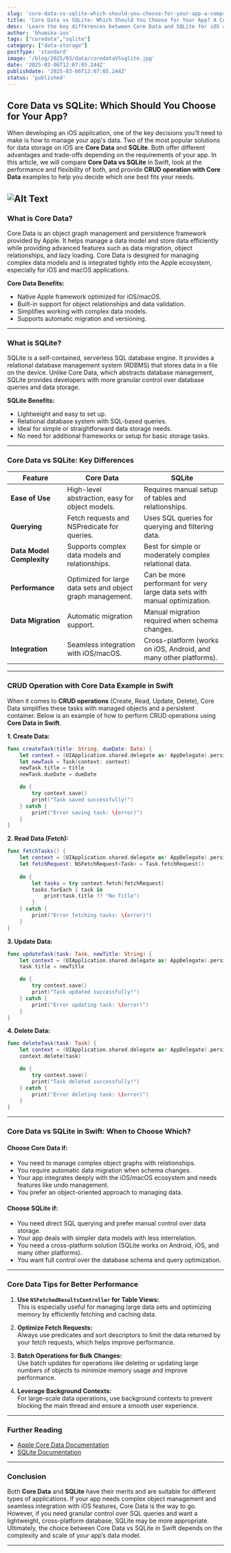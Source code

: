 ```yaml
---
slug: 'core-data-vs-sqlite-which-should-you-choose-for-your-app-a-comprehensive-comparison'
title: 'Core Data vs SQLite: Which Should You Choose for Your App? A Comprehensive Comparison'
desc: 'Learn the key differences between Core Data and SQLite for iOS app development. Discover which is better for CRUD operations in Swift, and explore helpful Core Data tips for optimizing performance.'
author: 'bhumika-ios'
tags: ["coredata","sqlite"]
category: ["data-storage"]
postType: 'standard'
image: '/blog/2025/03/data/coredataVSsqlite.jpg'
date: '2025-03-06T12:07:05.244Z'
publishdate: '2025-03-06T12:07:05.244Z'
status: 'published'
---
```



## **Core Data vs SQLite: Which Should You Choose for Your App?**  

When developing an iOS application, one of the key decisions you’ll need to make is how to manage your app's data. Two of the most popular solutions for data storage on iOS are **Core Data** and **SQLite**. Both offer different advantages and trade-offs depending on the requirements of your app. In this article, we will compare **Core Data vs SQLite** in Swift, look at the performance and flexibility of both, and provide **CRUD operation with Core Data** examples to help you decide which one best fits your needs.

![Alt Text](/blog/2025/03/data/coredataVSsqlite.jpg)
---

### **What is Core Data?**  

Core Data is an object graph management and persistence framework provided by Apple. It helps manage a data model and store data efficiently while providing advanced features such as data migration, object relationships, and lazy loading. Core Data is designed for managing complex data models and is integrated tightly into the Apple ecosystem, especially for iOS and macOS applications.

**Core Data Benefits:**  
- Native Apple framework optimized for iOS/macOS.
- Built-in support for object relationships and data validation.
- Simplifies working with complex data models.
- Supports automatic migration and versioning.

---

### **What is SQLite?**  

SQLite is a self-contained, serverless SQL database engine. It provides a relational database management system (RDBMS) that stores data in a file on the device. Unlike Core Data, which abstracts database management, SQLite provides developers with more granular control over database queries and data storage.

**SQLite Benefits:**  
- Lightweight and easy to set up.
- Relational database system with SQL-based queries.
- Ideal for simple or straightforward data storage needs.
- No need for additional frameworks or setup for basic storage tasks.

---

### **Core Data vs SQLite: Key Differences**  

| Feature                        | **Core Data**                        | **SQLite**                           |
|---------------------------------|--------------------------------------|--------------------------------------|
| **Ease of Use**                 | High-level abstraction, easy for object models. | Requires manual setup of tables and relationships. |
| **Querying**                    | Fetch requests and NSPredicate for queries. | Uses SQL queries for querying and filtering data. |
| **Data Model Complexity**       | Supports complex data models and relationships. | Best for simple or moderately complex relational data. |
| **Performance**                 | Optimized for large data sets and object graph management. | Can be more performant for very large data sets with manual optimization. |
| **Data Migration**              | Automatic migration support.        | Manual migration required when schema changes. |
| **Integration**                 | Seamless integration with iOS/macOS. | Cross-platform (works on iOS, Android, and many other platforms). |

---

### **CRUD Operation with Core Data Example in Swift**  

When it comes to **CRUD operations** (Create, Read, Update, Delete), Core Data simplifies these tasks with managed objects and a persistent container. Below is an example of how to perform CRUD operations using **Core Data in Swift**.

**1. Create Data:**

```swift
func createTask(title: String, dueDate: Date) {
    let context = (UIApplication.shared.delegate as! AppDelegate).persistentContainer.viewContext
    let newTask = Task(context: context)
    newTask.title = title
    newTask.dueDate = dueDate

    do {
        try context.save()
        print("Task saved successfully!")
    } catch {
        print("Error saving task: \(error)")
    }
}
```

**2. Read Data (Fetch):**

```swift
func fetchTasks() {
    let context = (UIApplication.shared.delegate as! AppDelegate).persistentContainer.viewContext
    let fetchRequest: NSFetchRequest<Task> = Task.fetchRequest()
    
    do {
        let tasks = try context.fetch(fetchRequest)
        tasks.forEach { task in
            print(task.title ?? "No Title")
        }
    } catch {
        print("Error fetching tasks: \(error)")
    }
}
```

**3. Update Data:**

```swift
func updateTask(task: Task, newTitle: String) {
    let context = (UIApplication.shared.delegate as! AppDelegate).persistentContainer.viewContext
    task.title = newTitle

    do {
        try context.save()
        print("Task updated successfully!")
    } catch {
        print("Error updating task: \(error)")
    }
}
```

**4. Delete Data:**

```swift
func deleteTask(task: Task) {
    let context = (UIApplication.shared.delegate as! AppDelegate).persistentContainer.viewContext
    context.delete(task)

    do {
        try context.save()
        print("Task deleted successfully!")
    } catch {
        print("Error deleting task: \(error)")
    }
}
```

---

### **Core Data vs SQLite in Swift: When to Choose Which?**  

#### **Choose Core Data if:**

- You need to manage complex object graphs with relationships.
- You require automatic data migration when schema changes.
- Your app integrates deeply with the iOS/macOS ecosystem and needs features like undo management.
- You prefer an object-oriented approach to managing data.

#### **Choose SQLite if:**

- You need direct SQL querying and prefer manual control over data storage.
- Your app deals with simpler data models with less interrelation.
- You need a cross-platform solution (SQLite works on Android, iOS, and many other platforms).
- You want full control over the database schema and query optimization.

---

### **Core Data Tips for Better Performance**  

1. **Use `NSFetchedResultsController` for Table Views:**  
   This is especially useful for managing large data sets and optimizing memory by efficiently fetching and caching data.  

2. **Optimize Fetch Requests:**  
   Always use predicates and sort descriptors to limit the data returned by your fetch requests, which helps improve performance.  

3. **Batch Operations for Bulk Changes:**  
   Use batch updates for operations like deleting or updating large numbers of objects to minimize memory usage and improve performance.  

4. **Leverage Background Contexts:**  
   For large-scale data operations, use background contexts to prevent blocking the main thread and ensure a smooth user experience.

---

### **Further Reading**  
- [Apple Core Data Documentation](https://developer.apple.com/documentation/coredata)
- [SQLite Documentation](https://www.sqlite.org/docs.html)

---

### **Conclusion**  
Both **Core Data** and **SQLite** have their merits and are suitable for different types of applications. If your app needs complex object management and seamless integration with iOS features, Core Data is the way to go. However, if you need granular control over SQL queries and want a lightweight, cross-platform database, SQLite may be more appropriate. Ultimately, the choice between Core Data vs SQLite in Swift depends on the complexity and scale of your app’s data model.  

---